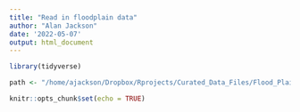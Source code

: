 ```yaml
---
title: "Read in floodplain data"
author: "Alan Jackson"
date: '2022-05-07'
output: html_document
---
```


```r
library(tidyverse)

path <- "/home/ajackson/Dropbox/Rprojects/Curated_Data_Files/Flood_Plains/"

knitr::opts_chunk$set(echo = TRUE)
```

